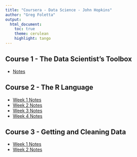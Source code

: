 ```yaml
---
title: "Coursera - Data Science - John Hopkins"
author: "Greg Foletta"
output:
  html_document:
    toc: true
    theme: cerulean
    highlight: tango
---
```


## Course 1 - The Data Scientist's Toolbox

* [Notes](C1_Data_Scientist_Toolbox/notes.html)

## Course 2 - The R Language

* [Week 1 Notes](C2_R_Programming/w1_notes.Rmd)
* [Week 2 Notes](C2_R_Programming/w2_notes.Rmd)
* [Week 3 Notes](C2_R_Programming/w3_notes.Rmd)
* [Week 4 Notes](C2_R_Programming/w4_notes.Rmd)

## Course 3 - Getting and Cleaning Data

* [Week 1 Notes](C3_Getting_and_Cleaning_Data/w1_notes.Rmd)
* [Week 2 Notes](C3_Getting_and_Cleaning_Data/w2_notes.Rmd)
